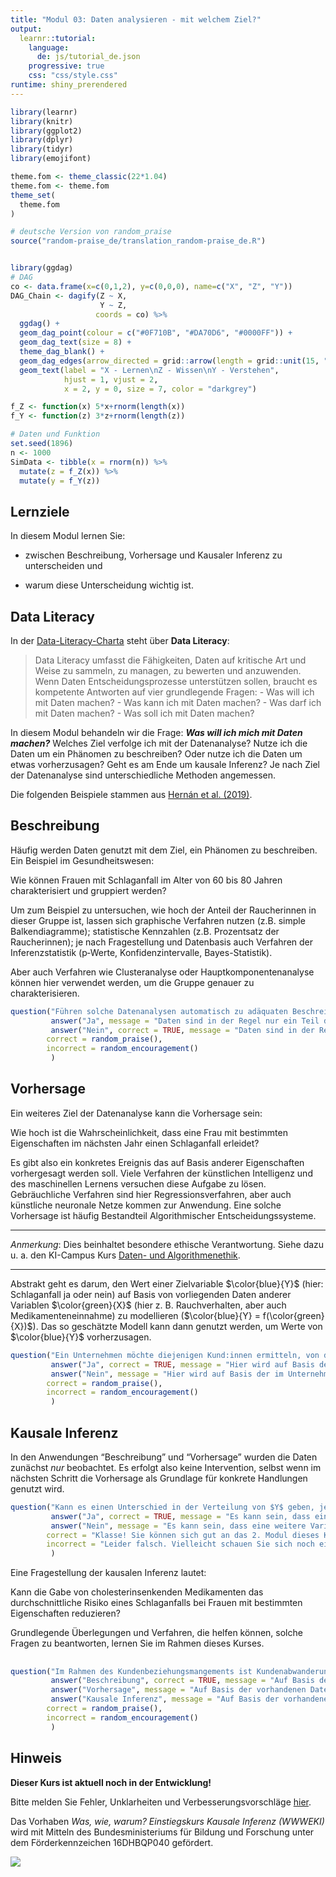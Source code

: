 ```yaml
---
title: "Modul 03: Daten analysieren - mit welchem Ziel?"
output: 
  learnr::tutorial:
    language: 
      de: js/tutorial_de.json
    progressive: true
    css: "css/style.css"
runtime: shiny_prerendered
---
```



```r
library(learnr)
library(knitr)
library(ggplot2)
library(dplyr)
library(tidyr)
library(emojifont)

theme.fom <- theme_classic(22*1.04)
theme.fom <- theme.fom
theme_set(
  theme.fom  
)

# deutsche Version von random_praise
source("random-praise_de/translation_random-praise_de.R")


library(ggdag)
# DAG
co <- data.frame(x=c(0,1,2), y=c(0,0,0), name=c("X", "Z", "Y"))
DAG_Chain <- dagify(Z ~ X,
                    Y ~ Z,
                   coords = co) %>% 
  ggdag() + 
  geom_dag_point(colour = c("#0F710B", "#DA70D6", "#0000FF")) + 
  geom_dag_text(size = 8) +
  theme_dag_blank() +
  geom_dag_edges(arrow_directed = grid::arrow(length = grid::unit(15, "pt"), type = "closed")) +
  geom_text(label = "X - Lernen\nZ - Wissen\nY - Verstehen", 
            hjust = 1, vjust = 2,
            x = 2, y = 0, size = 7, color = "darkgrey") 

f_Z <- function(x) 5*x+rnorm(length(x))
f_Y <- function(z) 3*z+rnorm(length(z))

# Daten und Funktion
set.seed(1896)
n <- 1000
SimData <- tibble(x = rnorm(n)) %>%
  mutate(z = f_Z(x)) %>%
  mutate(y = f_Y(z))
```

## Lernziele

In diesem Modul lernen Sie:

- zwischen Beschreibung, Vorhersage und Kausaler Inferenz zu unterscheiden und

- warum diese Unterscheidung wichtig ist.

## Data Literacy

In der [Data-Literacy-Charta](https://www.stifterverband.org/charta-data-literacy) steht über **Data Literacy**:

> Data Literacy umfasst die Fähigkeiten, Daten auf kritische Art und Weise zu sammeln, zu managen, zu bewerten und anzuwenden. Wenn Daten Entscheidungsprozesse unterstützen sollen, braucht es kompetente Antworten auf vier grundlegende Fragen:
- Was will ich mit Daten machen? 
- Was kann ich mit Daten machen? 
- Was darf ich mit Daten machen? 
- Was soll ich mit Daten machen?

In diesem Modul behandeln wir die Frage: ***Was will ich mich mit Daten machen?*** Welches Ziel verfolge ich mit der Datenanalyse? Nutze ich die Daten um ein Phänomen zu beschreiben? Oder nutze ich die Daten um etwas vorherzusagen? Geht es am Ende um kausale Inferenz? Je nach Ziel der Datenanalyse sind unterschiedliche Methoden angemessen.

Die folgenden Beispiele stammen aus [Hernán et al. (2019)](https://doi.org/10.1080/09332480.2019.1579578).

## Beschreibung

Häufig werden Daten genutzt mit dem Ziel, ein Phänomen zu beschreiben. Ein Beispiel im Gesundheitswesen:

:::{.box}
Wie können Frauen mit Schlaganfall im Alter von 60 bis 80 Jahren charakterisiert und gruppiert werden?
:::

Um zum Beispiel zu untersuchen, wie hoch der Anteil der Raucherinnen in dieser Gruppe ist, lassen sich graphische Verfahren nutzen (z.B. simple Balkendiagramme); statistische Kennzahlen (z.B. Prozentsatz der Raucherinnen); je nach Fragestellung und Datenbasis auch Verfahren der Inferenzstatistik (p&#8209;Werte, Konfidenzintervalle, Bayes-Statistik). 

Aber auch Verfahren wie Clusteranalyse oder Hauptkomponentenanalyse können hier verwendet werden, um die Gruppe genauer zu charakterisieren. 

```r
question("Führen solche Datenanalysen automatisch zu adäquaten Beschreibungen des zu untersuchenden Phänomens?",
         answer("Ja", message = "Daten sind in der Regel nur ein Teil der komplexen und dynamischen Realität. Beispielsweise könnten die Daten mit Messfehler behaftet sein, wenn beispielsweise das Rauchverhalten in der Vergangenheit nicht korrekt erinnert oder berichtet wird. Auch nicht-repräsentative Stichproben können ein Problem sein, wenn zum Beispiel gerade gesundheitsbewusste Frauen eher an Erhebungen teilnehmen. Weiterhin können fehlende Werte zu verzerrte Ergebnissen führen, wenn beispielsweise bestimmte Frauen auf einige der Fragen die Antwort verweigern. Auch bei der reinen Beschreibung können also Daten in die Irre führen, und wir müssen uns Gedanken darüber machen, wie die Daten entstanden sind."),
         answer("Nein", correct = TRUE, message = "Daten sind in der Regel nur ein Teil der komplexen und dynamischen Realität. Beispielsweise könnten die Daten mit Messfehler behaftet sein, wenn beispielsweise das Rauchverhalten in der Vergangenheit nicht korrekt erinnert oder berichtet wird. Auch nicht-repräsentative Stichproben können ein Problem sein, wenn zum Beispiel gerade gesundheitsbewusste Frauen eher an Erhebungen teilnehmen. Weiterhin können fehlende Werte zu verzerrte Ergebnissen führen, wenn beispielsweise bestimmte Frauen auf einige der Fragen die Antwort verweigern. Auch bei der reinen Beschreibung können also Daten in die Irre führen, und wir müssen uns Gedanken darüber machen, wie die Daten entstanden sind."),
		correct = random_praise(),
		incorrect = random_encouragement()
         )
```

## Vorhersage

Ein weiteres Ziel der Datenanalyse kann die Vorhersage sein:

:::{.box}
Wie hoch ist die Wahrscheinlichkeit, dass eine Frau mit bestimmten Eigenschaften im nächsten Jahr einen Schlaganfall erleidet?
:::

Es gibt also ein konkretes Ereignis das auf Basis anderer Eigenschaften vorhergesagt werden soll. 
Viele Verfahren der künstlichen Intelligenz und des maschinellen Lernens versuchen diese Aufgabe zu lösen. 
Gebräuchliche Verfahren sind hier Regressionsverfahren, aber auch künstliche neuronale Netze kommen zur Anwendung. 
Eine solche Vorhersage ist häufig Bestandteil Algorithmischer Entscheidungssysteme.

***

*Anmerkung*: Dies beinhaltet besondere ethische Verantwortung. Siehe dazu u. a. den KI-Campus Kurs [Daten- und Algorithmenethik](https://ki-campus.org/courses/daethik2020).

***

Abstrakt geht es darum, den Wert einer Zielvariable $\color{blue}{Y}$ (hier: Schlaganfall ja oder nein) auf Basis von vorliegenden Daten anderer Variablen $\color{green}{X}$ (hier z. B. Rauchverhalten, aber auch Medikamenteneinnahme) zu modellieren ($\color{blue}{Y} = f(\color{green}{X})$).
Das so geschätzte Modell kann dann genutzt werden, um Werte von $\color{blue}{Y}$ vorherzusagen.


```r
question("Ein Unternehmen möchte diejenigen Kund:innen ermitteln, von denen es vermutet, dass diese sich für ein neues Angebot des Unternehmens interessieren. Handelt es sich hier um eine Datenanwendung mit dem Ziel der Vorhersage?",
         answer("Ja", correct = TRUE, message = "Hier wird auf Basis der im Unternehmen vorhandenen Information über den Kunden (*bestimmte Eigenschaften*) eine Wahrscheinlichkeit ermittelt, dass die Kundin das Produkt erwirbt. Kund:innen mit einer hohen Wahrscheinlichkeit können dann z. B. angeschrieben werden."),
         answer("Nein", message = "Hier wird auf Basis der im Unternehmen vorhandenen Information über den Kunden (*bestimmte Eigenschaften*) eine Wahrscheinlichkeit ermittelt, dass die Kundin das Produkt erwirbt. Kund:innen mit einer hohen Wahrscheinlichkeit können dann z. B. angeschrieben werden."),
		correct = random_praise(),
		incorrect = random_encouragement()
         )
```

## Kausale Inferenz

In den Anwendungen "Beschreibung" und "Vorhersage" wurden die Daten zunächst *nur* beobachtet. 
Es erfolgt also  keine Intervention, selbst wenn im nächsten Schritt die Vorhersage als Grundlage für konkrete Handlungen genutzt wird.


```r
question("Kann es einen Unterschied in der Verteilung von $Y$ geben, je nach dem, ob $X$ beobachtet wird ($X=x$) oder auf Grund einer Handlung $X$ gesetzt wird ($do(X=x)$)?",
         answer("Ja", correct = TRUE, message = "Es kann sein, dass eine weitere Variable ($Z$) Ursache für $X$ und $Y$ ist. Der beobachtete Zusammenhang zwischen $X$ und $Y$ liegt dann an $Z$. Wenn $X$ verändert wird, ändert sich $Y$ aber nicht. Würde $Z$ sich ändern, würde man andere Werte von $X$ und $Z$ beobachten."),
         answer("Nein", message = "Es kann sein, dass eine weitere Variable ($Z$) Ursache für $X$ und $Y$ ist. Der beobachtete Zusammenhang zwischen $X$ und $Y$ liegt dann an $Z$. Wenn $X$ verändert wird, ändert sich $Y$ aber nicht. Würde $Z$ sich ändern, würde man andere Werte von $X$ und $Z$ beobachten."),
		correct = "Klasse! Sie können sich gut an das 2. Modul dieses Kurses erinnern.",
		incorrect = "Leider falsch. Vielleicht schauen Sie sich noch einmal das 2. Modul (Ein Pfeil zeigt die Richtung) an."
         )
```

Eine Fragestellung der kausalen Inferenz lautet:

:::{.box}
Kann die Gabe von cholesterinsenkenden Medikamenten das durchschnittliche Risiko eines Schlaganfalls bei Frauen mit bestimmten Eigenschaften reduzieren?
:::

Grundlegende Überlegungen und Verfahren, die helfen können, solche Fragen zu beantworten, lernen Sie im Rahmen dieses Kurses.


##


```r
question("Im Rahmen des Kundenbeziehungsmangements ist Kundenabwanderung ein wichtiges Thema. Was ist das Ziel der Datenanwendung bei der Fragestellung: *Welche Kund:innen haben eine hohe Abwanderungsrate?*",
         answer("Beschreibung", correct = TRUE, message = "Auf Basis der vorhandenen Daten werden die abgewanderten Kund:innen beschrieben. Beispiel siehe [Bojinov et al. (2020)](https://hdsr.mitpress.mit.edu/pub/wjhth9tr/release/1)"),
         answer("Vorhersage", message = "Auf Basis der vorhandenen Daten werden die abgewanderten Kund:innen beschrieben. Beispiel siehe [Bojinov et al. (2020)](https://hdsr.mitpress.mit.edu/pub/wjhth9tr/release/1)"),
         answer("Kausale Inferenz", message = "Auf Basis der vorhandenen Daten werden die abgewanderten Kund:innen beschrieben. Beispiel siehe [Bojinov et al. (2020)](https://hdsr.mitpress.mit.edu/pub/wjhth9tr/release/1)"),         
		correct = random_praise(),
		incorrect = random_encouragement()
         )
```

## Hinweis

<red> **Dieser Kurs ist aktuell noch in der Entwicklung!** </red>

Bitte melden Sie Fehler, Unklarheiten und Verbesserungsvorschläge [hier](https://github.com/luebby/WWWEKI/issues).

Das Vorhaben *Was, wie, warum? Einstiegskurs Kausale Inferenz (WWWEKI)* wird mit Mitteln des Bundesministeriums für Bildung und Forschung unter dem Förderkennzeichen 16DHBQP040 gefördert.


![](images/csm_Logo-BMBF.jpg)
